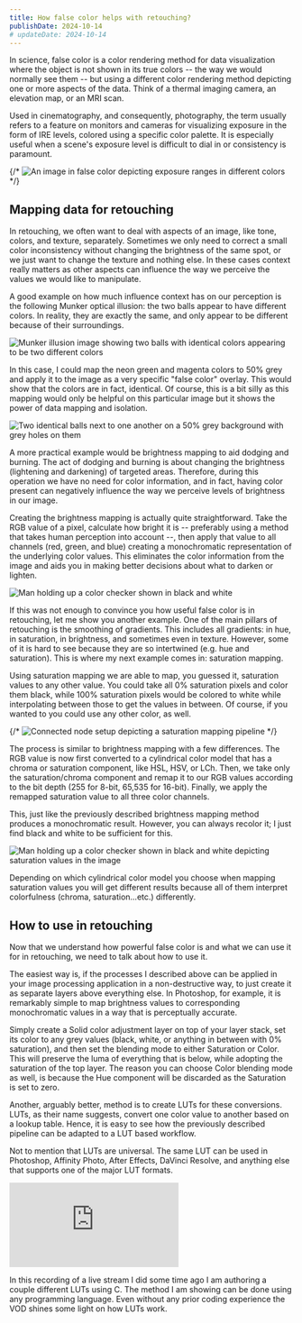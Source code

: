 ```yaml
---
title: How false color helps with retouching?
publishDate: 2024-10-14
# updateDate: 2024-10-14
---
```


In science, false color is a color rendering method for data visualization where the object is not shown in its true colors -- the way we would normally see them -- but using a different color rendering method depicting one or more aspects of the data. Think of a thermal imaging camera, an elevation map, or an MRI scan.

Used in cinematography, and consequently, photography, the term usually refers to a feature on monitors and cameras for visualizing exposure in the form of IRE levels, colored using a specific color palette. It is especially useful when a scene's exposure level is difficult to dial in or consistency is paramount.

<BeforeAfter
    beforeSrc="/images/false-color-image_before.jpg"
    afterSrc="/images/false-color-image_after.jpg"
/>

{/* ![An image in false color depicting exposure ranges in different colors](/images/false-color-image.jpg) */}

## Mapping data for retouching
In retouching, we often want to deal with aspects of an image, like tone, colors, and texture, separately. Sometimes we only need to correct a small color inconsistency without changing the brightness of the same spot, or we just want to change the texture and nothing else. In these cases context really matters as other aspects can influence the way we perceive the values we would like to manipulate.

A good example on how much influence context has on our perception is the following Munker optical illusion: the two balls appear to have different colors. In reality, they are exactly the same, and only appear to be different because of their surroundings.

![Munker illusion image showing two balls with identical colors appearing to be two different colors](/images/munker-illusion-2balls.jpg)

In this case, I could map the neon green and magenta colors to 50% grey and apply it to the image as a very specific "false color" overlay. This would show that the colors are in fact, identical. Of course, this is a bit silly as this mapping would only be helpful on this particular image but it shows the power of data mapping and isolation.

![Two identical balls next to one another on a 50% grey background with grey holes on them](/images/munker-illusion-2balls_mapped.jpg)

A more practical example would be brightness mapping to aid dodging and burning. The act of dodging and burning is about changing the brightness (lightening and darkening) of targeted areas. Therefore, during this operation we have no need for color information, and in fact, having color present can negatively influence the way we perceive levels of brightness in our image.

Creating the brightness mapping is actually quite straightforward. Take the RGB value of a pixel, calculate how bright it is -- preferably using a method that takes human perception into account --, then apply that value to all channels (red, green, and blue) creating a monochromatic representation of the underlying color values. This eliminates the color information from the image and aids you in making better decisions about what to darken or lighten.

![Man holding up a color checker shown in black and white](/images/brightness_mapping.jpg)

If this was not enough to convince you how useful false color is in retouching, let me show you another example. One of the main pillars of retouching is the smoothing of gradients. This includes all gradients: in hue, in saturation, in brightness, and sometimes even in texture. However, some of it is hard to see because they are so intertwined (e.g. hue and saturation). This is where my next example comes in: saturation mapping.

Using saturation mapping we are able to map, you guessed it, saturation values to any other value. You could take all 0% saturation pixels and color them black, while 100% saturation pixels would be colored to white while interpolating between those to get the values in between. Of course, if you wanted to you could use any other color, as well.

{/* ![Connected node setup depicting a saturation mapping pipeline](/images/satmap_node-illustration.svg) */}

The process is similar to brightness mapping with a few differences. The RGB value is now first converted to a cylindrical color model that has a chroma or saturation component, like HSL, HSV, or LCh. Then, we take only the saturation/chroma component and remap it to our RGB values according to the bit depth (255 for 8-bit, 65,535 for 16-bit). Finally, we apply the remapped saturation value to all three color channels.

<NodeField />

This, just like the previously described brightness mapping method produces a monochromatic result. However, you can always recolor it; I just find black and white to be sufficient for this.

![Man holding up a color checker shown in black and white depicting saturation values in the image](/images/sat_mapping.jpg)

<Alert title="Note" type="info">Depending on which cylindrical color model you choose when mapping saturation values you will get different results because all of them interpret colorfulness (chroma, saturation...etc.) differently.</Alert>

## How to use in retouching
Now that we understand how powerful false color is and what we can use it for in retouching, we need to talk about how to use it.

The easiest way is, if the processes I described above can be applied in your image processing application in a non-destructive way, to just create it as separate layers above everything else. In Photoshop, for example, it is remarkably simple to map brightness values to corresponding monochromatic values in a way that is perceptually accurate.

Simply create a Solid color adjustment layer on top of your layer stack, set its color to any grey values (black, white, or anything in between with 0% saturation), and then set the blending mode to either Saturation or Color. This will preserve the luma of everything that is below, while adopting the saturation of the top layer. The reason you can choose Color blending mode as well, is because the Hue component will be discarded as the Saturation is set to zero.

Another, arguably better, method is to create LUTs for these conversions. LUTs, as their name suggests, convert one color value to another based on a lookup table. Hence, it is easy to see how the previously described pipeline can be adapted to a LUT based workflow.

Not to mention that LUTs are universal. The same LUT can be used in Photoshop, Affinity Photo, After Effects, DaVinci Resolve, and anything else that supports one of the major LUT formats.

<iframe src="https://www.youtube.com/embed/ggMP06yDV4w?si=O6OtNpB3RI1yVuxU" title="YouTube video player" frameborder="0" allow="accelerometer; autoplay; clipboard-write; encrypted-media; gyroscope; picture-in-picture; web-share" referrerpolicy="strict-origin-when-cross-origin" allowfullscreen></iframe>

In this recording of a live stream I did some time ago I am authoring a couple different LUTs using C. The method I am showing can be done using any programming language. Even without any prior coding experience the VOD shines some light on how LUTs work.